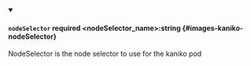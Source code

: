 
<details className="config-field" data-expandable="false" open>
<summary>

#### `nodeSelector` <span className="config-field-required" data-required="false">required</span> <span className="config-field-type">&lt;nodeSelector_name&gt;:string</span> <span className="config-field-default"></span> <span className="config-field-enum"></span> {#images-kaniko-nodeSelector}

NodeSelector is the node selector to use for the kaniko pod

</summary>



</details>
